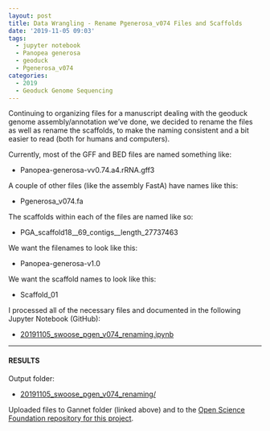 ```yaml
---
layout: post
title: Data Wrangling - Rename Pgenerosa_v074 Files and Scaffolds
date: '2019-11-05 09:03'
tags:
  - jupyter notebook
  - Panopea generosa
  - geoduck
  - Pgenerosa_v074
categories:
  - 2019
  - Geoduck Genome Sequencing
---
```

Continuing to organizing files for a manuscript dealing with the geoduck genome assembly/annotation we've done, we decided to rename the files as well as rename the scaffolds, to make the naming consistent and a bit easier to read (both for humans and computers).

Currently, most of the GFF and BED files are named something like:

- Panopea-generosa-vv0.74.a4.rRNA.gff3

A couple of other files (like the assembly FastA) have names like this:

- Pgenerosa_v074.fa

The scaffolds within each of the files are named like so:

- PGA_scaffold18__69_contigs__length_27737463


We want the filenames to look like this:

- Panopea-generosa-v1.0

We want the scaffold names to look like this:

- Scaffold_01

I processed all of the necessary files and documented in the following Jupyter Notebook (GitHub):

- [20191105_swoose_pgen_v074_renaming.ipynb](https://github.com/RobertsLab/code/blob/master/notebooks/sam/20191105_swoose_pgen_v074_renaming.ipynb)

---

#### RESULTS

Output folder:

- [20191105_swoose_pgen_v074_renaming/](https://gannet.fish.washington.edu/Atumefaciens/20191105_swoose_pgen_v074_renaming/)

Uploaded files to Gannet folder (linked above) and to the [Open Science Foundation repository for this project](https://osf.io/yem8n/).
